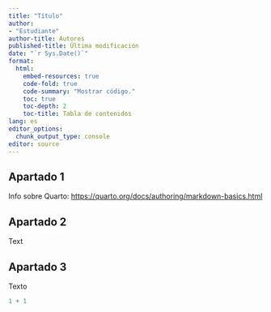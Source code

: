 ```yaml
---
title: "Título"
author: 
- "Estudiante"
author-title: Autores
published-title: Última modificación
date: "`r Sys.Date()`"
format: 
  html:
    embed-resources: true
    code-fold: true
    code-summary: "Mostrar código."
    toc: true
    toc-depth: 2
    toc-title: Tabla de contenidos
lang: es
editor_options: 
  chunk_output_type: console
editor: source
---
```


## Apartado 1

Info sobre Quarto: <https://quarto.org/docs/authoring/markdown-basics.html>

## Apartado 2

Text

## Apartado 3

Texto

```r
1 + 1
```

